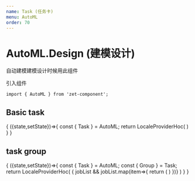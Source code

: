 ```yaml
---
name: Task (任务卡)
menu: AutoML
order: 70
---
```




# AutoML.Design (建模设计)
自动建模建模设计时候用此组件


引入组件

```
import { AutoML } from 'zet-component';
```

## Basic task
<Playground>
  <State initial={{ show:'chart' }}>
    {
      ({state,setState})=>{
        const { Task } = AutoML;
        return LocaleProviderHoc(
          <Task
            title={'test01'}
            jobInfo={{jobId:'123',jobStatus:'FAIL'}}
            modelList={[
              {
                modelName:'test01',
                modelId:'1234',
                jobBlockStatus:5,
                score:0.8,
                modelTrainStatus:'success'
              },{
                modelName:'test02',
                modelId:'12345',
                jobBlockStatus:5,
                score:0.8,
                modelTrainStatus:'success'
              },
            ]}
          ></Task>
        )
      }
    }
  </State>
</Playground>

## task group

<Playground style={{height:500}}>
  <State initial={{ show:'chart' }}>
    {
      ({state,setState})=>{
        const { Task } = AutoML;
        const { Group } = Task;
        return LocaleProviderHoc(
          <Group selectedTaskId={'3ac15482-689f-4b0c-9212-0fd29086c46a'}>
             { jobList && jobList.map(item=>{
                return (
                  <Task
                    jobInfo={item}
                  ></Task>
                )
             })}
          </Group>
        )
      }
    }
  </State>
</Playground>

